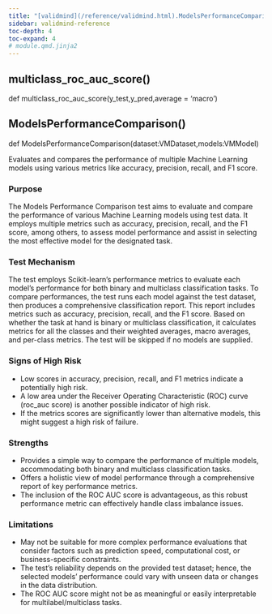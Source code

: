 ```yaml
---
title: "[validmind](/reference/validmind.html).ModelsPerformanceComparison"
sidebar: validmind-reference
toc-depth: 4
toc-expand: 4
# module.qmd.jinja2
---
```


## multiclass_roc_auc_score<span class='muted'>()</span>

<!-- signatures.jinja2 -->

::: {.signature}

<span class="kw">def</span> <span class="name">multiclass_roc_auc_score</span>(<span class="params"><span class="n">y_test</span><span class="muted">,</span></span><span class="params"><span class="n">y_pred</span><span class="muted">,</span></span><span class="params"><span class="n">average</span><span class="o"> = </span><span class="kc">'macro'</span></span>)

:::

<!-- function.qmd.jinja2 -->

## ModelsPerformanceComparison[()]{.muted}

<!-- signatures.jinja2 -->

::: {.signature}

<span class="kw">def</span> <span class="name">ModelsPerformanceComparison</span>(<span class="params"><span class="n">dataset</span><span class="p">:</span><span class="n">VMDataset</span><span class="muted">,</span></span><span class="params"><span class="n">models</span><span class="p">:</span><span class="n">VMModel</span></span>)

:::

<!-- docstring.jinja2 -->

Evaluates and compares the performance of multiple Machine Learning models using various metrics like accuracy, precision, recall, and F1 score.

### Purpose

The Models Performance Comparison test aims to evaluate and compare the performance of various Machine Learning models using test data. It employs multiple metrics such as accuracy, precision, recall, and the F1 score, among others, to assess model performance and assist in selecting the most effective model for the designated task.

### Test Mechanism

The test employs Scikit-learn’s performance metrics to evaluate each model's performance for both binary and multiclass classification tasks. To compare performances, the test runs each model against the test dataset, then produces a comprehensive classification report. This report includes metrics such as accuracy, precision, recall, and the F1 score. Based on whether the task at hand is binary or multiclass classification, it calculates metrics for all the classes and their weighted averages, macro averages, and per-class metrics. The test will be skipped if no models are supplied.

### Signs of High Risk

- Low scores in accuracy, precision, recall, and F1 metrics indicate a potentially high risk.
- A low area under the Receiver Operating Characteristic (ROC) curve (roc_auc score) is another possible indicator of high risk.
- If the metrics scores are significantly lower than alternative models, this might suggest a high risk of failure.

### Strengths

- Provides a simple way to compare the performance of multiple models, accommodating both binary and multiclass classification tasks.
- Offers a holistic view of model performance through a comprehensive report of key performance metrics.
- The inclusion of the ROC AUC score is advantageous, as this robust performance metric can effectively handle class imbalance issues.

### Limitations

- May not be suitable for more complex performance evaluations that consider factors such as prediction speed, computational cost, or business-specific constraints.
- The test's reliability depends on the provided test dataset; hence, the selected models' performance could vary with unseen data or changes in the data distribution.
- The ROC AUC score might not be as meaningful or easily interpretable for multilabel/multiclass tasks.
